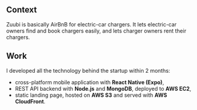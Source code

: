 <div>
<h2>Context</h2>

Zuubi is basically AirBnB for electric-car chargers. It lets electric-car owners find and book chargers easily, and lets charger owners rent their chargers.

<h2>Work</h2>

I developed all the technology behind the startup within 2 months:

* cross-platform mobile application with **React Native (Expo)**,
* REST API backend with **Node.js** and **MongoDB**, deployed to **AWS EC2**,
* static landing page, hosted on **AWS S3** and served with **AWS CloudFront**.

</div>